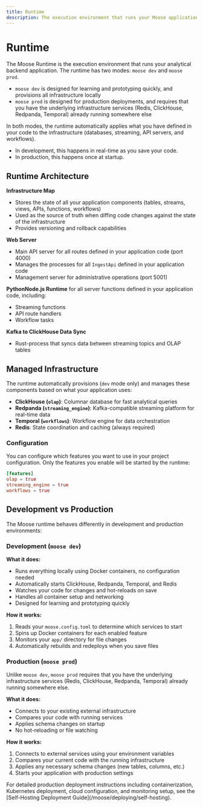 ```yaml
---
title: Runtime
description: The execution environment that runs your Moose application and manages all infrastructure
---
```



# Runtime

<LanguageSwitcher />

The Moose Runtime is the execution environment that runs your analytical backend application. The runtime has two modes: `moose dev` and `moose prod`.

- `moose dev` is designed for learning and prototyping quickly, and provisions all infrastructure locally
- `moose prod` is designed for production deployments, and requires that you have the underlying infrastructure services (Redis, ClickHouse, Redpanda, Temporal) already running somewhere else


In both modes, the runtime automatically applies what you have defined in your code to the infrastructure (databases, streaming, API servers, and workflows). 

- In development, this happens in real-time as you save your code. 
- In production, this happens once at startup.


## Runtime Architecture

**Infrastructure Map**
- Stores the state of all your application components (tables, streams, views, APIs, functions, workflows)
- Used as the source of truth when diffing code changes against the state of the infrastructure
- Provides versioning and rollback capabilities

**Web Server**
- Main API server for all routes defined in your application code (port 4000)
- Manages the processes for all `IngestApi` defined in your application code
- Management server for administrative operations (port 5001)

**<Python inline>Python</Python><TypeScript inline>Node.js</TypeScript> Runtime** for all server functions defined in your application code, including:
- Streaming functions
- API route handlers
- Workflow tasks

**Kafka to ClickHouse Data Sync**
- Rust-process that syncs data between streaming topics and OLAP tables

## Managed Infrastructure

The runtime automatically provisions (`dev` mode only) and manages these components based on what your application uses:

- **ClickHouse (`olap`)**: Columnar database for fast analytical queries
- **Redpanda (`streaming_engine`)**: Kafka-compatible streaming platform for real-time data
- **Temporal (`workflows`)**: Workflow engine for data orchestration
- **Redis**: State coordination and caching (always required)

### Configuration

You can configure which features you want to use in your project configuration. Only the features you enable will be started by the runtime:

```toml copy
[features]
olap = true 
streaming_engine = true
workflows = true
```

## Development vs Production

The Moose runtime behaves differently in development and production environments:

### Development (`moose dev`)

**What it does:**
- Runs everything locally using Docker containers, no configuration needed
- Automatically starts ClickHouse, Redpanda, Temporal, and Redis
- Watches your code for changes and hot-reloads on save
- Handles all container setup and networking
- Designed for learning and prototyping quickly

**How it works:**
1. Reads your `moose.config.toml` to determine which services to start
2. Spins up Docker containers for each enabled feature
3. Monitors your `app/` directory for file changes
4. Automatically rebuilds and redeploys when you save files

### Production (`moose prod`)

Unlike `moose dev`, `moose prod` requires that you have the underlying infrastructure services (Redis, ClickHouse, Redpanda, Temporal) already running somewhere else.

**What it does:**
- Connects to your existing external infrastructure
- Compares your code with running services
- Applies schema changes on startup
- No hot-reloading or file watching

**How it works:**
1. Connects to external services using your environment variables
2. Compares your current code with the running infrastructure
3. Applies any necessary schema changes (new tables, columns, etc.)
4. Starts your application with production settings


<Callout type="info" title="Read the Self-Hosting Guide">
For detailed production deployment instructions including containerization, Kubernetes deployment, cloud configuration, and monitoring setup, see the [Self-Hosting Deployment Guide](/moose/deploying/self-hosting).
</Callout>
